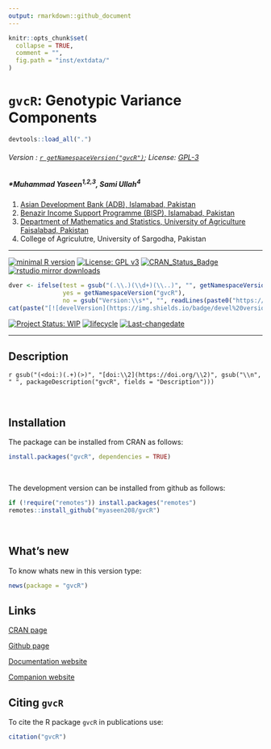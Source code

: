 ```yaml
---
output: rmarkdown::github_document
---
```


```r
knitr::opts_chunk$set(
  collapse = TRUE,
  comment = "",
  fig.path = "inst/extdata/"
)
```
# `gvcR`: Genotypic Variance Components

```r
devtools::load_all(".")
```

###### Version : [`r getNamespaceVersion("gvcR")`](https://myaseen208.com/gvcR/);  License: [GPL-3](https://www.r-project.org/Licenses/)


##### *Muhammad Yaseen^1,2,3^, Sami Ullah^4^


1. [Asian Development Bank (ADB), Islamabad, Pakistan](https://myaseen208.com/)
2. [Benazir Income Support Programme (BISP), Islamabad, Pakistan](https://myaseen208.com/)
3. [Department of Mathematics and Statistics, University of Agriculture Faisalabad, Pakistan](https://myaseen208.com/)
4. College of Agriculutre, University of Sargodha, Pakistan

***

[![minimal R version](https://img.shields.io/badge/R>%3D-2.10.0-6666ff.svg)](https://cran.r-project.org/)
[![License: GPL v3](https://img.shields.io/badge/License-GPL%20v3-blue.svg)](https://www.gnu.org/licenses/gpl-3.0)
[![CRAN_Status_Badge](https://www.r-pkg.org/badges/version-last-release/gvcR)](https://cran.r-project.org/package=gvcR)
[![rstudio mirror downloads](https://cranlogs.r-pkg.org/badges/grand-total/gvcR?color=green)](https://CRAN.R-project.org/package=gvcR)
<!-- [![packageversion](https://img.shields.io/badge/Package%20version-0.2.3.3-orange.svg)](https://github.com/myaseen208/gvcR) -->

```r
dver <- ifelse(test = gsub("(.\\.)(\\d+)(\\..)", "", getNamespaceVersion("gvcR")) != "",
               yes = getNamespaceVersion("gvcR"),
               no = gsub("Version:\\s*", "", readLines(paste0("https://raw.githubusercontent.com/", "myaseen208/gvcR", "/master/DESCRIPTION"))[grep("Version:", readLines(paste0("https://raw.githubusercontent.com/", "myaseen208/gvcR", "/master/DESCRIPTION")))]))
cat(paste("[![develVersion](https://img.shields.io/badge/devel%20version-", dver, "-orange.svg)](https://github.com/myaseen208/gvcR)", sep = ""))
```

<!-- [![GitHub Download Count](https://github-basic-badges.herokuapp.com/downloads/myaseen208/gvcR/total.svg)] -->
[![Project Status: WIP](https://www.repostatus.org/badges/latest/inactive.svg)](https://www.repostatus.org/#inactive)
[![lifecycle](https://img.shields.io/badge/lifecycle-stable-brightgreen.svg)](https://lifecycle.r-lib.org/articles/stages.html#stable)
[![Last-changedate](https://img.shields.io/badge/last%20change-`r gsub('-', '--', Sys.Date())`-yellowgreen.svg)](https://github.com/myaseen208/gvcR)

***

## Description
`r gsub("(<doi:)(.+)(>)", "[doi:\\2](https://doi.org/\\2)", gsub("\\n", " ", packageDescription("gvcR", fields = "Description")))`

&nbsp;
&nbsp;


## Installation
The package can be installed from CRAN as follows:

```r
install.packages("gvcR", dependencies = TRUE)
```


&nbsp;


The development version can be installed from github as follows:

```r
if (!require("remotes")) install.packages("remotes")
remotes::install_github("myaseen208/gvcR")
```

&nbsp;
&nbsp;



## What's new
To know whats new in this version type:

```r
news(package = "gvcR")
```

## Links

[CRAN page](https://cran.r-project.org/package=gvcR)

[Github page](https://github.com/myaseen208/gvcR)

[Documentation website](https://myaseen208.com/gvcR/)

[Companion website](https://myaseen208.com/EDATR/)



## Citing `gvcR`
To cite the R package `gvcR` in publications use:


```r
citation("gvcR")
```

